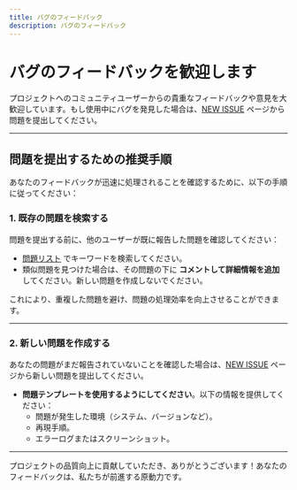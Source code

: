 ```yaml
---
title: バグのフィードバック
description: バグのフィードバック
---
```


# バグのフィードバックを歓迎します

プロジェクトへのコミュニティユーザーからの貴重なフィードバックや意見を大歓迎しています。もし使用中にバグを発見した場合は、[NEW ISSUE](https://github.com/CodePhiliaX/fastexcel/issues/new/choose) ページから問題を提出してください。

---

## 問題を提出するための推奨手順

あなたのフィードバックが迅速に処理されることを確認するために、以下の手順に従ってください：

### 1. **既存の問題を検索する**
問題を提出する前に、他のユーザーが既に報告した問題を確認してください：
- [問題リスト](https://github.com/CodePhiliaX/fastexcel/issues) でキーワードを検索してください。
- 類似問題を見つけた場合は、その問題の下に **コメントして詳細情報を追加** してください。新しい問題を作成しないでください。

これにより、重複した問題を避け、問題の処理効率を向上させることができます。

---

### 2. **新しい問題を作成する**
あなたの問題がまだ報告されていないことを確認した場合は、[NEW ISSUE](https://github.com/CodePhiliaX/fastexcel/issues/new/choose) ページから新しい問題を提出してください。

- **問題テンプレートを使用するようにしてください**。以下の情報を提供してください：
  - 問題が発生した環境（システム、バージョンなど）。
  - 再現手順。
  - エラーログまたはスクリーンショット。

---

プロジェクトの品質向上に貢献していただき、ありがとうございます！あなたのフィードバックは、私たちが前進する原動力です。